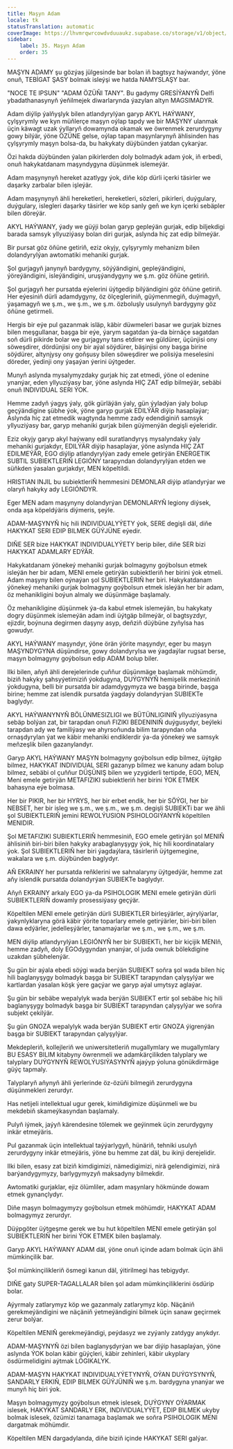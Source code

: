 ```yaml
---
title: Maşyn Adam
locale: tk
statusTranslation: automatic
coverImage: https://lhvmrqwrcowdvduuaukz.supabase.co/storage/v1/object/public/strapi-uploads/small_cover-educacion-fundamental.webp-2d51a7828a2b1309555be27f7e2a61a0.webp
sidebar:
    label: 35. Maşyn Adam
    order: 35
---
```

MAŞYN ADAMY şu gözýaş jülgesinde bar bolan iň bagtsyz haýwandyr, ýöne onuň, TEBİGAT ŞASY bolmak isleýşi we hatda NAMYSLAŞY bar.

"NOCE TE IPSUN" "ADAM ÖZÜŇI TANY". Bu gadymy GRESİÝANYŇ Delfi ybadathanasynyň ýeňilmejek diwarlarynda ýazylan altyn MAGSIMADYR.

Adam diýlip ýalňyşlyk bilen atlandyrylýan garyp AKYL HAÝWANY, çylşyrymly we kyn müňlerçe maşyn oýlap tapdy we bir MAŞYNY ulanmak üçin käwagt uzak ýyllaryň dowamynda okamak we öwrenmek zerurdygyny gowy bilýär, ýöne ÖZÜNE gelse, oýlap tapan maşynlarynyň ählisinden has çylşyrymly maşyn bolsa-da, bu hakykaty düýbünden ýatdan çykarýar.

Özi hakda düýbünden ýalan pikirlerden doly bolmadyk adam ýok, iň erbedi, onuň hakykatdanam maşyndygyna düşünmek islemeýär.

Adam maşynynyň hereket azatlygy ýok, diňe köp dürli içerki täsirler we daşarky zarbalar bilen işleýär.

Adam maşynynyň ähli hereketleri, hereketleri, sözleri, pikirleri, duýgulary, duýgulary, islegleri daşarky täsirler we köp sanly geň we kyn içerki sebäpler bilen döreýär.

AKYL HAÝWANY, ýady we güýji bolan garyp gepleýän gurjak, edip biljekdigi barada samsyk yllyuziýasy bolan diri gurjak, aslynda hiç zat edip bilmeýär.

Bir pursat göz öňüne getiriň, eziz okyjy, çylşyrymly mehanizm bilen dolandyrylýan awtomatiki mehaniki gurjak.

Şol gurjagyň janynyň bardygyny, söýýändigini, gepleýändigini, ýöreýändigini, isleýändigini, uruşýandygyny we ş.m. göz öňüne getiriň.

Şol gurjagyň her pursatda eýelerini üýtgedip bilýändigini göz öňüne getiriň. Her eýesiniň dürli adamdygyny, öz ölçegleriniň, güýmenmegiň, duýmagyň, ýaşamagyň we ş.m., we ş.m., we ş.m. özboluşly usulynyň bardygyny göz öňüne getirmeli.

Hergis bir eýe pul gazanmak isläp, käbir düwmeleri basar we gurjak biznes bilen meşgullanar, başga bir eýe, ýarym sagatdan ýa-da birnäçe sagatdan soň dürli pikirde bolar we gurjagyny tans etdirer we güldürer, üçünjisi ony söweşdirer, dördünjisi ony bir aýal söýdürer, bäşinjisi ony başga birine söýdürer, altynjysy ony goňşusy bilen söweşdirer we polisiýa meselesini döreder, ýedinji ony ýaşaýan ýerini üýtgeder.

Munyň aslynda mysalymyzdaky gurjak hiç zat etmedi, ýöne ol edenine ynanýar, eden yllyuziýasy bar, ýöne aslynda HIÇ ZAT edip bilmeýär, sebäbi onuň INDIVIDUAL SERI ÝOK.

Hemme zadyň ýagyş ýaly, gök gürläýän ýaly, gün ýyladýan ýaly bolup geçýändigine şübhe ýok, ýöne garyp gurjak EDILÝÄR diýip hasaplaýar; Aslynda hiç zat etmedik wagtynda hemme zady edendiginiň samsyk yllyuziýasy bar, garyp mehaniki gurjak bilen güýmenýän degişli eýeleridir.

Eziz okyjy garyp akyl haýwany edil suratlandyryş mysalyndaky ýaly mehaniki gurjakdyr, EDILÝÄR diýip hasaplaýar, ýöne aslynda HIÇ ZAT EDILMEÝÄR, EGO diýlip atlandyrylýan zady emele getirýän ENERGETIK SUBTIL SUBIEKTLERIŇ LEGIÓNY tarapyndan dolandyrylýan etden we süňkden ýasalan gurjakdyr, MEN köpeltildi.

HRISTIAN INJIL bu subiektleriŇ hemmesini DEMONLAR diýip atlandyrýar we olaryň hakyky ady LEGIÓNDYR.

Eger MEN adam maşynyny dolandyrýan DEMONLARYŇ legiony diýsek, onda aşa köpeldýäris diýmeris, şeýle.

ADAM-MAŞYNYŇ hiç hili INDIVIDUALYÝETY ýok, SERE degişli däl, diňe HAKYKAT SERI EDIP BILMEK GÜÝJÜNE eýedir.

DIŇE SER bize HAKYKAT INDIVIDUALYÝETY berip biler, diňe SER bizi HAKYKAT ADAMLARY EDÝÄR.

Hakykatdanam ýönekeý mehaniki gurjak bolmagyny goýbolsun etmek isleýän her bir adam, MENI emele getirýän subiektleriň her birini ýok etmeli. Adam maşyny bilen oýnaýan şol SUBIEKTLERIŇ her biri. Hakykatdanam ýönekeý mehaniki gurjak bolmagyny goýbolsun etmek isleýän her bir adam, öz mehanikligini boýun almaly we düşünmäge başlamaly.

Öz mehanikligine düşünmek ýa-da kabul etmek islemeýän, bu hakykaty dogry düşünmek islemeýän adam indi üýtgäp bilmeýär, ol bagtsyzdyr, ejizdir, boýnuna degirmen daşyny asyp, deňziň düýbüne zyňylsa has gowudyr.

AKYL HAÝWANY maşyndyr, ýöne örän ýörite maşyndyr, eger bu maşyn MAŞYNDYGYNA düşündirse, gowy dolandyrylsa we ýagdaýlar rugsat berse, maşyn bolmagyny goýbolsun edip ADAM bolup biler.

Ilki bilen, aňyň ähli derejelerinde çuňňur düşünmäge başlamak möhümdir, biziň hakyky şahsyýetimiziň ýokdugyna, DUÝGYNYŇ hemişelik merkeziniň ýokdugyna, belli bir pursatda bir adamdygymyza we başga birinde, başga birine; hemme zat islendik pursatda ýagdaýy dolandyrýan SUBIEKTe baglydyr.

AKYL HAÝWANYNYŇ BÖLÜNMESIZLIGI we BÜTÜNLIGINIŇ yllyuziýasyna sebäp bolýan zat, bir tarapdan onuň FIZIKI BEDENINIŇ duýgusydyr, beýleki tarapdan ady we familiýasy we ahyrsoňunda bilim tarapyndan oňa ornaşdyrylan ýat we käbir mehaniki endiklerdir ýa-da ýönekeý we samsyk meňzeşlik bilen gazanylandyr.

Garyp AKYL HAÝWANY MAŞYN bolmagyny goýbolsun edip bilmez, üýtgäp bilmez, HAKYKAT INDIVIDUAL SERI gazanyp bilmez we kanuny adam bolup bilmez, sebäbi ol çuňňur DÜŞÜNIŞ bilen we yzygiderli tertipde, EGO, MEN, Meni emele getirýän METAFIZIKI subiektleriň her birini ÝOK ETMEK bahasyna eýe bolmasa.

Her bir PIKIR, her bir HYRYS, her bir erbet endik, her bir SÖÝGI, her bir NEBSET, her bir isleg we ş.m., we ş.m., we ş.m. degişli SUBIEKTi bar we ähli şol SUBIEKTLERIŇ jemini REWOLÝUSION PSIHOLOGIÝANYŇ köpeltilen MENIDIR.

Şol METAFIZIKI SUBIEKTLERIŇ hemmesiniň, EGO emele getirýän şol MENIŇ ählisiniň biri-biri bilen hakyky arabaglanyşygy ýok, hiç hili koordinatalary ýok. Şol SUBIEKTLERIŇ her biri ýagdaýlara, täsirleriň üýtgemegine, wakalara we ş.m. düýbünden baglydyr.

AŇ EKRAINY her pursatda reňklerini we sahnalaryny üýtgedýär, hemme zat aňy islendik pursatda dolandyrýan SUBIEKTe baglydyr.

Aňyň EKRAINY arkaly EGO ýa-da PSIHOLOGIK MENI emele getirýän dürli SUBIEKTLERIŇ dowamly prosessiýasy geçýär.

Köpeltilen MENI emele getirýän dürli SUBIEKTLER birleşýärler, aýrylýarlar, ýakynlyklaryna görä käbir ýörite toparlary emele getirýärler, biri-biri bilen dawa edýärler, jedelleşýärler, tanamaýarlar we ş.m., we ş.m., we ş.m.

MEN diýlip atlandyrylýan LEGIÓNYŇ her bir SUBIEKTi, her bir kiçijik MENIň, hemme zadyň, doly EGOdygyndan ynanýar, ol juda ownuk bölekdigine uzakdan şübhelenýär.

Şu gün bir aýala ebedi söýgi wada berýän SUBIEKT soňra şol wada bilen hiç hili baglanyşygy bolmadyk başga bir SUBIEKT tarapyndan çalyşylýar we kartlardan ýasalan köşk ýere gaçýar we garyp aýal umytsyz aglaýar.

Şu gün bir sebäbe wepalylyk wada berýän SUBIEKT ertir şol sebäbe hiç hili baglanyşygy bolmadyk başga bir SUBIEKT tarapyndan çalyşylýar we soňra subjekt çekilýär.

Şu gün GNOZA wepalylyk wada berýän SUBIEKT ertir GNOZA ýigrenýän başga bir SUBIEKT tarapyndan çalyşylýar.

Mekdepleriň, kollejleriň we uniwersitetleriň mugallymlary we mugallymlary BU ESASY BILIM kitabyny öwrenmeli we adamkärçilikden talyplary we talyplary DUÝGYNYŇ REWOLÝUSIÝASYNYŇ ajaýyp ýoluna gönükdirmäge güýç tapmaly.

Talyplaryň aňynyň ähli ýerlerinde öz-özüňi bilmegiň zerurdygyna düşünmekleri zerurdyr.

Has netijeli intellektual ugur gerek, kimiňdigimize düşünmeli we bu mekdebiň skameýkasyndan başlamaly.

Pulyň iýmek, jaýyň kärendesine tölemek we geýinmek üçin zerurdygyny inkär etmeýäris.

Pul gazanmak üçin intellektual taýýarlygyň, hünäriň, tehniki usulyň zerurdygyny inkär etmeýäris, ýöne bu hemme zat däl, bu ikinji derejelidir.

Ilki bilen, esasy zat biziň kimdigimizi, nämedigimizi, nirä gelendigimizi, nirä barýandygymyzy, barlygymyzyň maksadyny bilmekdir.

Awtomatiki gurjaklar, ejiz ölümliler, adam maşynlary hökmünde dowam etmek gynançlydyr.

Diňe maşyn bolmagymyzy goýbolsun etmek möhümdir, HAKYKAT ADAM bolmagymyz zerurdyr.

Düýpgöter üýtgeşme gerek we bu hut köpeltilen MENI emele getirýän şol SUBIEKTLERIŇ her birini ÝOK ETMEK bilen başlamaly.

Garyp AKYL HAÝWANY ADAM däl, ýöne onuň içinde adam bolmak üçin ähli mümkinçilik bar.

Şol mümkinçilikleriň ösmegi kanun däl, ýitirilmegi has tebigydyr.

DIŇE gaty SUPER-TAGALLALAR bilen şol adam mümkinçiliklerini ösdürip bolar.

Aýyrmaly zatlarymyz köp we gazanmaly zatlarymyz köp. Näçäniň gerekmeýändigini we näçäniň ýetmeýändigini bilmek üçin sanaw geçirmek zerur bolýar.

Köpeltilen MENIŇ gerekmeýändigi, peýdasyz we zyýanly zatdygy anykdyr.

ADAM-MAŞYNYŇ özi bilen baglanyşdyrýan we bar diýip hasaplaýan, ýöne aslynda ÝOK bolan käbir güýçleri, käbir zehinleri, käbir ukyplary ösdürmelidigini aýtmak LOGIKALYK.

ADAM-MAŞYN HAKYKAT INDIVIDUALYÝETYNYŇ, OÝAN DUÝGYSYNYŇ, SANDARLY ERKIŇ, EDIP BILMEK GÜÝJÜNIŇ we ş.m. bardygyna ynanýar we munyň hiç biri ýok.

Maşyn bolmagymyzy goýbolsun etmek islesek, DUÝGYNY OÝARMAK islesek, HAKYKAT SANDARLY ERK, INDIVIDUALYÝET, EDIP BILMEK ukyby bolmak islesek, özümizi tanamaga başlamak we soňra PSIHOLOGIK MENI dargatmak möhümdir.

Köpeltilen MEN dargadylanda, diňe biziň içinde HAKYKAT SERI galýar.
